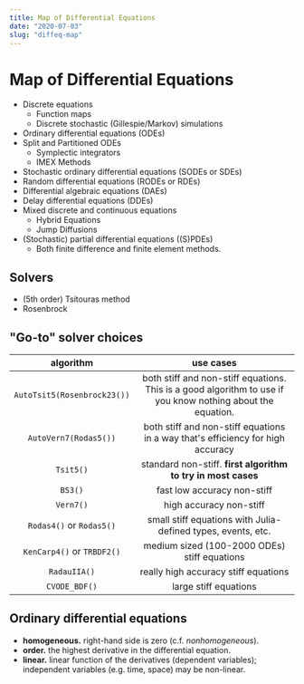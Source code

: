```yaml
---
title: Map of Differential Equations
date: "2020-07-03"
slug: "diffeq-map"
---
```


# Map of Differential Equations
* Discrete equations
  * Function maps
  * Discrete stochastic (Gillespie/Markov) simulations
* Ordinary differential equations (ODEs)
* Split and Partitioned ODEs
  * Symplectic integrators
  * IMEX Methods
* Stochastic ordinary differential equations (SODEs or SDEs)
* Random differential equations (RODEs or RDEs)
* Differential algebraic equations (DAEs)
* Delay differential equations (DDEs)
* Mixed discrete and continuous equations
  * Hybrid Equations
  * Jump Diffusions
* (Stochastic) partial differential equations ((S)PDEs)
  * Both finite difference and finite element methods.


## Solvers
* (5th order) Tsitouras method
* Rosenbrock

## "Go-to" solver choices

|algorithm|use cases|
|:-------:|:-------:|
|``AutoTsit5(Rosenbrock23())``|both stiff and non-stiff equations. This is a good algorithm to use if you know nothing about the equation.|
|``AutoVern7(Rodas5())``| both stiff and non-stiff equations in a way that's efficiency for high accuracy|
|``Tsit5()``|standard non-stiff. **first algorithm to try in most cases**|
|``BS3()``| fast low accuracy non-stiff|
|``Vern7()``|high accuracy non-stiff|
|``Rodas4()`` or ``Rodas5()``| small stiff equations with Julia-defined types, events, etc.|
|``KenCarp4()`` or ``TRBDF2()``|medium sized (100-2000 ODEs) stiff equations|
|``RadauIIA()``| really high accuracy stiff equations|
|``CVODE_BDF()``| large stiff equations|

## Ordinary differential equations
* **homogeneous.** right-hand side is zero (c.f. _nonhomogeneous_).
* **order.** the highest derivative in the differential equation.
* **linear.** linear function of the derivatives (dependent variables); independent variables (e.g. time, space) may be non-linear.